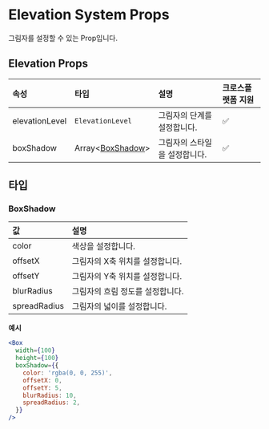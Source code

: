 # Elevation System Props

그림자를 설정할 수 있는 Prop입니다.

## Elevation Props

| 속성           | 타입                             | 설명                          | 크로스플랫폼 지원 |
| :------------- | :------------------------------- | :---------------------------- | :---------------- |
| elevationLevel | `ElevationLevel`                 | 그림자의 단계를 설정합니다.   | ✅                |
| boxShadow      | Array\<[BoxShadow](#boxshadow)\> | 그림자의 스타일을 설정합니다. | ✅                |

## 타입

### BoxShadow

| 값           | 설명                             |
| :----------- | :------------------------------- |
| color        | 색상을 설정합니다.               |
| offsetX      | 그림자의 X축 위치를 설정합니다.  |
| offsetY      | 그림자의 Y축 위치를 설정합니다.  |
| blurRadius   | 그림자의 흐림 정도를 설정합니다. |
| spreadRadius | 그림자의 넓이를 설정합니다.      |

**예시**

```jsx live
<Box
  width={100}
  height={100}
  boxShadow={{
    color: 'rgba(0, 0, 255)',
    offsetX: 0,
    offsetY: 5,
    blurRadius: 10,
    spreadRadius: 2,
  }}
/>
```
